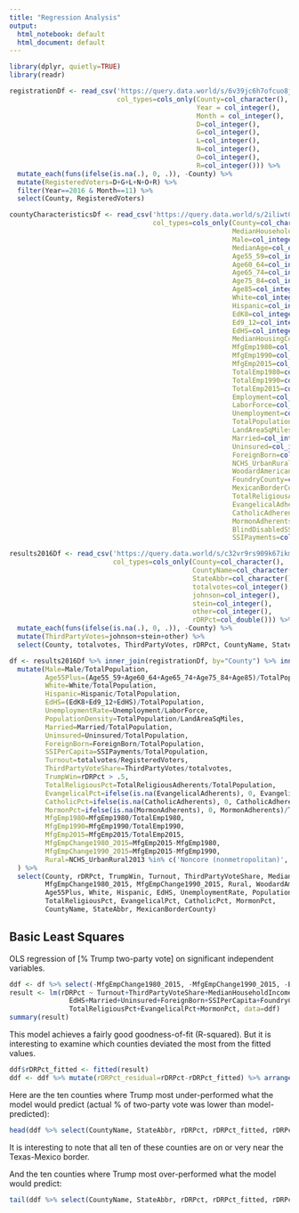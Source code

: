```yaml
---
title: "Regression Analysis"
output:
  html_notebook: default
  html_document: default
---
```


```r
library(dplyr, quietly=TRUE)
library(readr)

registrationDf <- read_csv('https://query.data.world/s/6v39jc6h7ofcuo8jm8dnaoyg6',
                           col_types=cols_only(County=col_character(),
                                               Year = col_integer(),
                                               Month = col_integer(),
                                               D=col_integer(),
                                               G=col_integer(),
                                               L=col_integer(),
                                               N=col_integer(),
                                               O=col_integer(),
                                               R=col_integer())) %>%
  mutate_each(funs(ifelse(is.na(.), 0, .)), -County) %>%
  mutate(RegisteredVoters=D+G+L+N+O+R) %>%
  filter(Year==2016 & Month==11) %>%
  select(County, RegisteredVoters)

countyCharacteristicsDf <- read_csv('https://query.data.world/s/2iliwt06bj17uv219jc25m9cj',
                                    col_types=cols_only(County=col_character(),
                                                        MedianHouseholdIncome=col_integer(),
                                                        Male=col_integer(),
                                                        MedianAge=col_double(),
                                                        Age55_59=col_integer(),
                                                        Age60_64=col_integer(),
                                                        Age65_74=col_integer(),
                                                        Age75_84=col_integer(),
                                                        Age85=col_integer(),
                                                        White=col_integer(),
                                                        Hispanic=col_integer(),
                                                        EdK8=col_integer(),
                                                        Ed9_12=col_integer(),
                                                        EdHS=col_integer(),
                                                        MedianHousingCosts=col_double(),
                                                        MfgEmp1980=col_integer(),
                                                        MfgEmp1990=col_integer(),
                                                        MfgEmp2015=col_integer(),
                                                        TotalEmp1980=col_integer(),
                                                        TotalEmp1990=col_integer(),
                                                        TotalEmp2015=col_integer(),
                                                        Employment=col_double(),
                                                        LaborForce=col_double(),
                                                        Unemployment=col_double(),
                                                        TotalPopulation=col_integer(),
                                                        LandAreaSqMiles=col_double(),
                                                        Married=col_integer(),
                                                        Uninsured=col_integer(),
                                                        ForeignBorn=col_integer(),
                                                        NCHS_UrbanRural2013=col_character(),
                                                        WoodardAmericanNation=col_character(),
                                                        FoundryCounty=col_logical(),
                                                        MexicanBorderCounty=col_logical(),
                                                        TotalReligiousAdherents=col_integer(),
                                                        EvangelicalAdherents=col_integer(),
                                                        CatholicAdherents=col_integer(),
                                                        MormonAdherents=col_integer(),
                                                        BlindDisabledSSI=col_integer(),
                                                        SSIPayments=col_integer()))

results2016Df <- read_csv('https://query.data.world/s/c32vr9rs909k67ikm6zguite9',
                          col_types=cols_only(County=col_character(),
                                              CountyName=col_character(),
                                              StateAbbr=col_character(),
                                              totalvotes=col_integer(),
                                              johnson=col_integer(),
                                              stein=col_integer(),
                                              other=col_integer(),
                                              rDRPct=col_double())) %>%
  mutate_each(funs(ifelse(is.na(.), 0, .)), -County) %>%
  mutate(ThirdPartyVotes=johnson+stein+other) %>%
  select(County, totalvotes, ThirdPartyVotes, rDRPct, CountyName, StateAbbr)

df <- results2016Df %>% inner_join(registrationDf, by="County") %>% inner_join(countyCharacteristicsDf, by="County") %>%
  mutate(Male=Male/TotalPopulation,
         Age55Plus=(Age55_59+Age60_64+Age65_74+Age75_84+Age85)/TotalPopulation,
         White=White/TotalPopulation,
         Hispanic=Hispanic/TotalPopulation,
         EdHS=(EdK8+Ed9_12+EdHS)/TotalPopulation,
         UnemploymentRate=Unemployment/LaborForce,
         PopulationDensity=TotalPopulation/LandAreaSqMiles,
         Married=Married/TotalPopulation,
         Uninsured=Uninsured/TotalPopulation,
         ForeignBorn=ForeignBorn/TotalPopulation,
         SSIPerCapita=SSIPayments/TotalPopulation,
         Turnout=totalvotes/RegisteredVoters,
         ThirdPartyVoteShare=ThirdPartyVotes/totalvotes,
         TrumpWin=rDRPct > .5,
         TotalReligiousPct=TotalReligiousAdherents/TotalPopulation,
         EvangelicalPct=ifelse(is.na(EvangelicalAdherents), 0, EvangelicalAdherents)/TotalPopulation,
         CatholicPct=ifelse(is.na(CatholicAdherents), 0, CatholicAdherents)/TotalPopulation,
         MormonPct=ifelse(is.na(MormonAdherents), 0, MormonAdherents)/TotalPopulation,
         MfgEmp1980=MfgEmp1980/TotalEmp1980,
         MfgEmp1990=MfgEmp1990/TotalEmp1990,
         MfgEmp2015=MfgEmp2015/TotalEmp2015,
         MfgEmpChange1980_2015=MfgEmp2015-MfgEmp1980,
         MfgEmpChange1990_2015=MfgEmp2015-MfgEmp1990,
         Rural=NCHS_UrbanRural2013 %in% c('Noncore (nonmetropolitan)','Micropolitan (nonmetropolitan)')
  ) %>%
  select(County, rDRPct, TrumpWin, Turnout, ThirdPartyVoteShare, MedianHouseholdIncome, MedianAge, MedianHousingCosts,
         MfgEmpChange1980_2015, MfgEmpChange1990_2015, Rural, WoodardAmericanNation, FoundryCounty, BlindDisabledSSI,
         Age55Plus, White, Hispanic, EdHS, UnemploymentRate, PopulationDensity, Married, Uninsured, ForeignBorn, SSIPerCapita,
         TotalReligiousPct, EvangelicalPct, CatholicPct, MormonPct,
         CountyName, StateAbbr, MexicanBorderCounty)


```

## Basic Least Squares

OLS regression of [% Trump two-party vote] on significant independent variables.

```r
ddf <- df %>% select(-MfgEmpChange1980_2015, -MfgEmpChange1990_2015, -BlindDisabledSSI) %>% na.omit()
result <- lm(rDRPct ~ Turnout+ThirdPartyVoteShare+MedianHouseholdIncome+MedianHousingCosts+Age55Plus+White+Hispanic+
               EdHS+Married+Uninsured+ForeignBorn+SSIPerCapita+FoundryCounty+MexicanBorderCounty+
               TotalReligiousPct+EvangelicalPct+MormonPct, data=ddf)
summary(result)
```

This model achieves a fairly good goodness-of-fit (R-squared).  But it is interesting to examine which counties deviated the most from the fitted values.

```r
ddf$rDRPct_fitted <- fitted(result)
ddf <- ddf %>% mutate(rDRPct_residual=rDRPct-rDRPct_fitted) %>% arrange(rDRPct_residual)
```

Here are the ten counties where Trump most under-performed what the model would predict (actual % of two-party vote was lower than model-predicted):

```r
head(ddf %>% select(CountyName, StateAbbr, rDRPct, rDRPct_fitted, rDRPct_residual), n=10)
```
It is interesting to note that all ten of these counties are on or very near the Texas-Mexico border.

And the ten counties where Trump most over-performed what the model would predict:

```r
tail(ddf %>% select(CountyName, StateAbbr, rDRPct, rDRPct_fitted, rDRPct_residual), n=10)
```

